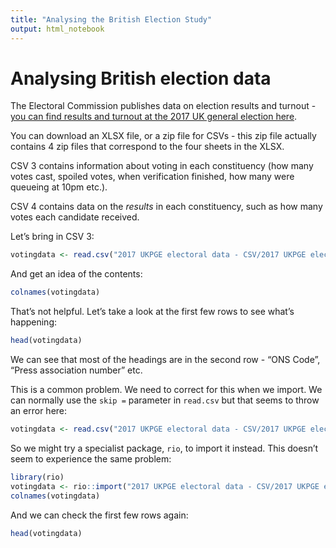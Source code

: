 ```yaml
---
title: "Analysing the British Election Study"
output: html_notebook
---
```


# Analysing British election data

The Electoral Commission publishes data on election results and turnout - [you can find results and turnout at the 2017 UK general election here](https://www.electoralcommission.org.uk/who-we-are-and-what-we-do/elections-and-referendums/past-elections-and-referendums/uk-general-elections/results-and-turnout-2017-uk-general-election).

You can download an XLSX file, or a zip file for CSVs - this zip file actually contains 4 zip files that correspond to the four sheets in the XLSX.

CSV 3 contains information about voting in each constituency (how many votes cast, spoiled votes, when verification finished, how many were queueing at 10pm etc.). 

CSV 4 contains data on the *results* in each constituency, such as how many votes each candidate received.

Let's bring in CSV 3:

```r
votingdata <- read.csv("2017 UKPGE electoral data - CSV/2017 UKPGE electoral data 3.csv")
```

And get an idea of the contents:

```r
colnames(votingdata)
```

That's not helpful. Let's take a look at the first few rows to see what's happening:

```r
head(votingdata)
```

We can see that most of the headings are in the second row - "ONS Code", "Press association number" etc.

This is a common problem. We need to correct for this when we import. We can normally use the `skip =` parameter in `read.csv` but that seems to throw an error here:

```r
votingdata <- read.csv("2017 UKPGE electoral data - CSV/2017 UKPGE electoral data 3.csv", skip = 2)
```

So we might try a specialist package, `rio`, to import it instead. This doesn't seem to experience the same problem:

```r
library(rio)
votingdata <- rio::import("2017 UKPGE electoral data - CSV/2017 UKPGE electoral data 3.csv", skip = 2)
colnames(votingdata)
```

And we can check the first few rows again:

```r
head(votingdata)
```

